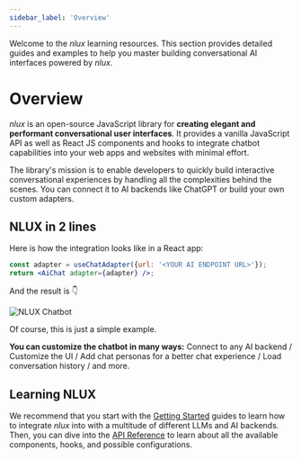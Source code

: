 ```yaml
---
sidebar_label: 'Overview'
---
```


Welcome to the _nlux_ learning resources.
This section provides detailed guides and examples to help you master building
conversational AI interfaces powered by _nlux_.

# Overview

_nlux_ is an open-source JavaScript library for **creating elegant and performant conversational user interfaces**.
It provides a vanilla JavaScript API as well as React JS components and hooks to integrate chatbot capabilities
into your web apps and websites with minimal effort.

The library's mission is to enable developers to quickly build interactive conversational experiences by handling all
the complexities behind the scenes. You can connect it to AI backends like ChatGPT or build your own custom adapters.

## NLUX in 2 lines

Here is how the integration looks like in a React app:

```jsx
const adapter = useChatAdapter({url: '<YOUR AI ENDPOINT URL>'});
return <AiChat adapter={adapter} />;
```

And the result is 👇

![`NLUX` Chatbot](./chat-convo-demo-ts.gif)

Of course, this is just a simple example.

**You can customize the chatbot in many ways:** Connect to any AI backend / Customize the UI / Add chat personas for
a better chat experience / Load conversation history / and more.

## Learning NLUX

We recommend that you start with the [Getting Started](/learn/get-started) guides to learn how to integrate _nlux_ into
with a multitude of different LLMs and AI backends.
Then, you can dive into the [API Reference](/api/overview) to learn about all the available components, hooks, and
possible configurations.
